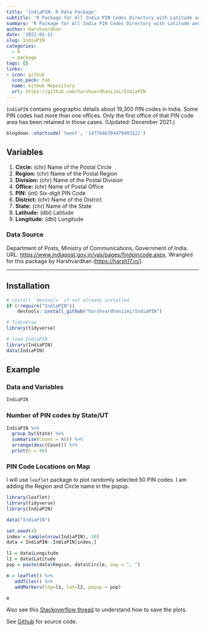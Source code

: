 ```yaml
---
title: 'IndiaPIN: R Data Package'
subtitle: 'R Package for All India PIN Codes Directory with Latitude and Longitude Details (Updated: December 2021)'
summary: 'R Package for All India PIN Codes Directory with Latitude and Longitude Details (Updated: December 2021)'
author: Harshvardhan
date: '2022-01-11'
slug: IndiaPIN
categories:
  - R
  - package
tags: []
links:
- icon: github
  icon_pack: fab
  name: GitHub Repository
  url: https://github.com/harshvardhaniimi/IndiaPIN
---
```


`IndiaPIN` contains geographic details about 19,300 PIN codes in India. Some PIN codes had more than one offices. Only the first office of that PIN code area has been retained in those cases. (Updated: December 2021.)

```r
blogdown::shortcode('tweet', '1477646394479493122')
```

## Variables

1.  **Circle:** (chr) Name of the Postal Circle
2.  **Region:** (chr) Name of the Postal Region
3.  **Division:** (chr) Name of the Postal Division
4.  **Office:** (chr) Name of Postal Office
5.  **PIN:** (int) Six-digit PIN Code
6.  **District:** (chr) Name of the District
7.  **State:** (chr) Name of the State
8.  **Latitude:** (dbl) Latitude
9.  **Longitude:** (dbl) Longitude

### Data Source

Department of Posts, Ministry of Communications, Government of India. URL: <https://www.indiapost.gov.in/vas/pages/findpincode.aspx>. Wrangled for this package by Harshvardhan (<https://harsh17.in/>).

------------------------------------------------------------------------

## Installation

```r
# install `devtools` if not already installed
if (!require("IndiaPIN")) 
    devtools::install_github("harshvardhaniimi/IndiaPIN")

# Tidyverse
library(tidyverse)

# load IndiaPIN
library(IndiaPIN)
data(IndiaPIN)
```

## Example

### Data and Variables

```r
IndiaPIN
```

### Number of PIN codes by State/UT

```r
IndiaPIN %>% 
  group_by(State) %>% 
  summarise(Count = n()) %>% 
  arrange(desc(Count)) %>% 
  print(n = 40)
```

### PIN Code Locations on Map

I will use `leaflet` package to plot randomly selected 50 PIN codes. I am adding the Region and Circle name in the popup.

```r
library(leaflet)
library(tidyverse)
library(IndiaPIN)

data("IndiaPIN")

set.seed(4)
index = sample(nrow(IndiaPIN), 50)
data = IndiaPIN::IndiaPIN[index,]

l1 = data$Longitude
l2 = data$Latitude
pop = paste(data$Region, data$Circle, sep = ", ")

m = leaflet() %>% 
   addTiles() %>% 
   addMarkers(lng=l1, lat=l2, popup = pop)

m
```

Also see this [Stackoverflow thread](https://stackoverflow.com/questions/31336898/how-to-save-leaflet-in-r-map-as-png-or-jpg-file) to understand how to save the plots.

See [Github](https://github.com/harshvardhaniimi/IndiaPIN) for source code.
